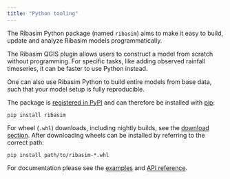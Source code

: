 ```yaml
---
title: "Python tooling"
---
```


The Ribasim Python package (named `ribasim`) aims to make it easy to build, update and analyze Ribasim models
programmatically.

The Ribasim QGIS plugin allows users to construct a model from scratch without programming.
For specific tasks, like adding observed rainfall timeseries, it can be faster to use
Python instead.

One can also use Ribasim Python to build entire models from base data, such that your model
setup is fully reproducible.

The package is [registered in PyPI](https://pypi.org/project/ribasim/) and can therefore
be installed with [pip](https://docs.python.org/3/installing/index.html):
```
pip install ribasim
```
For wheel (`.whl`) downloads, including nightly builds, see the [download section](../index.qmd#sec-download).
After downloading wheels can be installed by referring to the correct path:
```
pip install path/to/ribasim-*.whl
```

For documentation please see the [examples](examples.ipynb) and [API reference](reference/).

